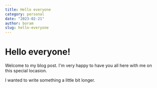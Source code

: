 ```yaml
---
title: Hello everyone
category: personal
date: "2023-02-21"
author: boram
slug: hello-everyone
---
```


# Hello everyone!

Welcome to my blog post. I'm very happy to have you all here with me on this special locasion.

I wanted to write something a little bit longer.
